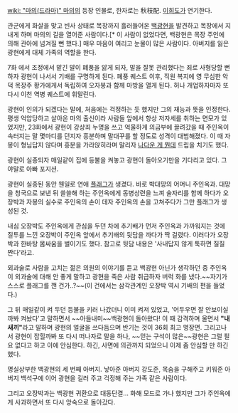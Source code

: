 [[wiki: "마의(드라마)" 마의]]의 등장 인물로, 한자로는 秋枝配. [[이희도]]가 연기한다.

관군에게 화살을 맞고 빈사 상태로 목장까지 흘러들어온 [[백광현]]을 발견하고 목장에서 지내게 하며 마의의 길을 열어준 사람이다.[* 이 사람이 없었다면, 백광현은 목장 주인에 의해 관아에 넘겨질 뻔 했다.] 매우 마음이 여리고 눈물이 많은 사람이다. 아버지를 잃은 광현에게 대체 가족의 역할을 한다. 

7화 에서 조정에서 맡긴 말이 폐풍을 앓게 되자, 말을 잘못 관리했다는 죄로 사형당할 뻔하자 광현이 나서서 기배를 구명하게 된다. 폐풍 퀘스트 이후, 직원 복지에 영 무심한 악덕 목장주 황가에게서 독립하여 오자봉과 함께 마방을 열게 된다. 허나 개업하자마자 또다시 이천 역병 퀘스트에 휘말린다. 

광현이 인의가 되겠다는 말에, 처음에는 걱정하는 듯 했지만 그의 재능과 뜻을 인정한다. 평생 억압당하고 살아온 마의 출신이라 사람들 앞에서 항상 저자세를 취하는 면모가 있었지만, 23화에서 광현이 강상죄 누명을 쓰고 억울하게 의금부에 끌려갔을 때 주인옥이 속터지는 말 몇마디를 던지자 흥분하며 말대꾸를 할 정도로 성격이 대범해졌다. 이 때 자봉이 형님답지 않다며 흥분을 가라앉히라며 말리자 [[나다운 게 뭔데]] 드립을 치기도 했다. 

광현이 실종되자 매일같이 집에 등불을 켜놓고 광현이 돌아오기만을 기다리고 있다. 그야말로 아빠 포지션.

광현이 실종된 동안 웬일로 연애 [[플래그]]가 생겼다. 바로 박대망의 어머니 주인옥과. 대망을 청국으로 보낸 뒤 쓸쓸해 하는 주인옥에게 동병상련을 느껴 술자리를 함께 하다가 오장박과 자봉의 실수로 주인옥의 손이 데자 주인옥의 손을 고쳐주다가 그만 플래그가 생성된 것. 

내심 오장박도 주인옥에게 관심을 두던 차에 추기배가 먼저 주인옥과 가까워지는 것에 질투를 느낀 오장박이 주인옥 앞에서 추기배의 뒷담을 까다가 딱 걸렸다. 이러다가 오장박과 한바탕 몸싸움을 벌이기도 했다. 참고로 뒷담 내용은 '사내답지 않게 툭하면 질질 짠다'라고. 

외과술로 사람을 고치는 젊은 의원의 이야기를 듣고 백광현 아닌가 생각하던 중 주인옥이 외과술에 대해 안 좋게 말하고 광현을 죽은 사람 취급하자 버럭 화를 냈다.~~자기가 스스로 플래그를 깬 건가..?~~(이 건에서는 삼각관계인 오장박 역시 기배의 편을 들었다.)

그 뒤 매일같이 켜 두던 등불을 키러 나갔더니 이미 켜져 있었고, '어두우면 잘 안보이실까봐 켜놨다'고 말하면서 ~~아들내미~~백광현이 돌아왔다! 이 때 감격하며 울면서 '''"내 새끼"'''라고 말하며 광현의 얼굴을 쓰다듬으며 반기는 것이 36회 최고 명장면. 
그리고나서 광현이 잡힐까봐 또 다시 떠나자로 말을 하나, ~~믿는 구석이 많은~~광현은 그럴 필요 없다고 하고 이에 안심한다. 하긴, 사면에 의관까지 되었으니 이제 좀 안심할 만 하긴 했다. 

명실상부한 백광현의 세 번째 아버지. 낳아준 아버지 강도준, 목숨을 구해주고 키워준 아버지 백석구에 이어 광현을 길러 주고 걱정해 주는 가족 같은 사람이다.

그리고 오장박과는 백광현 귀환으로 대동단결... 화해 모드로 가나 했지만 그가 주인옥에게 사과하면서 또 다시 앙숙으로 돌아갔다.
